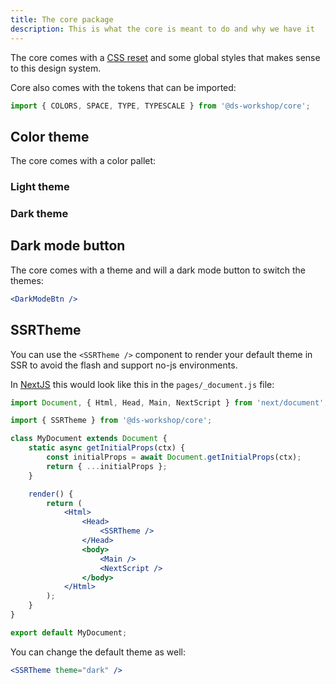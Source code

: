 ```yaml
---
title: The core package
description: This is what the core is meant to do and why we have it
---
```


The core comes with a [CSS reset](https://github.com/necolas/normalize.css) and some global styles that makes sense to this design system.

Core also comes with the tokens that can be imported:

```jsx
import { COLORS, SPACE, TYPE, TYPESCALE } from '@ds-workshop/core';
```

## Color theme

The core comes with a color pallet:

### Light theme

<ColorTheme />

### Dark theme

<ColorTheme theme="dark" />

## Dark mode button

The core comes with a theme and will a dark mode button to switch the themes:

```jsx live
<DarkModeBtn />
```

## SSRTheme

You can use the `<SSRTheme />` component to render your default theme in SSR to avoid the flash and support no-js environments.

In [NextJS](https://nextjs.org/) this would look like this in the `pages/_document.js` file:

```jsx
import Document, { Html, Head, Main, NextScript } from 'next/document';

import { SSRTheme } from '@ds-workshop/core';

class MyDocument extends Document {
	static async getInitialProps(ctx) {
		const initialProps = await Document.getInitialProps(ctx);
		return { ...initialProps };
	}

	render() {
		return (
			<Html>
				<Head>
					<SSRTheme />
				</Head>
				<body>
					<Main />
					<NextScript />
				</body>
			</Html>
		);
	}
}

export default MyDocument;
```

You can change the default theme as well:

```jsx
<SSRTheme theme="dark" />
```
